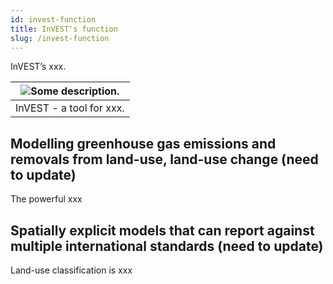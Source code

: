 ```yaml
---
id: invest-function
title: InVEST's function
slug: /invest-function
---
```


InVEST’s xxx.  

| ![Some description.](https://raw.githubusercontent.com/moja-global/GCBM.Visualisation_Tool/master/screenshot.png) |
|:--:|
| InVEST - a tool for xxx. |

## Modelling greenhouse gas emissions and removals from land-use, land-use change (need to update)

The powerful xxx

## Spatially explicit models that can report against multiple international standards (need to update)

Land-use classification is xxx

